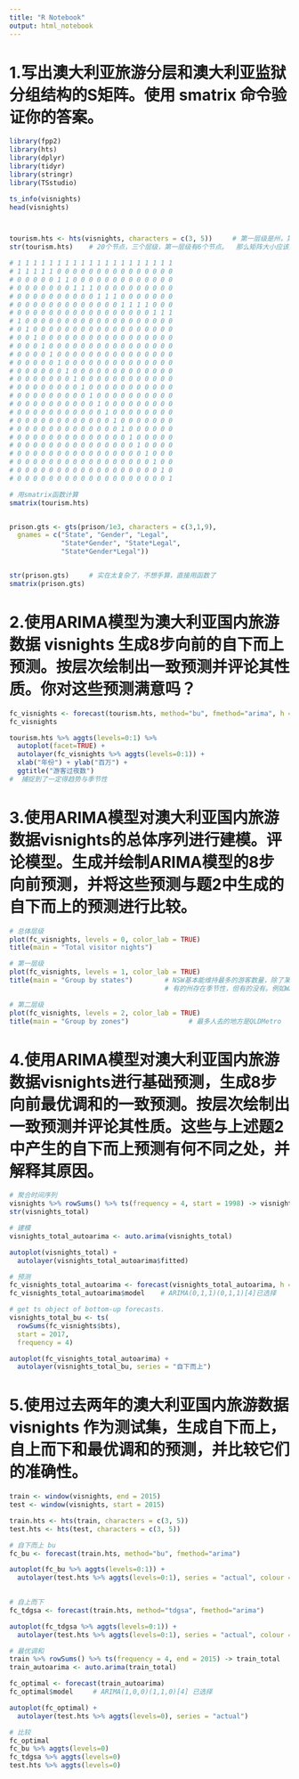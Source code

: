 ---
title: "R Notebook"
output: html_notebook
---

# 1.写出澳大利亚旅游分层和澳大利亚监狱分组结构的S矩阵。使用 smatrix 命令验证你的答案。
```{r}
library(fpp2)
library(hts)
library(dplyr)
library(tidyr)
library(stringr)
library(TSstudio)

ts_info(visnights)
head(visnights)



tourism.hts <- hts(visnights, characters = c(3, 5))     # 第一层级是州，第二层级是地区
str(tourism.hts)    # 20个节点，三个层级，第一层级有6个节点。  那么矩阵大小应该是 1 + 6 + 20 行， 20列

# 1 1 1 1 1 1 1 1 1 1 1 1 1 1 1 1 1 1 1 1
# 1 1 1 1 1 0 0 0 0 0 0 0 0 0 0 0 0 0 0 0
# 0 0 0 0 0 1 1 0 0 0 0 0 0 0 0 0 0 0 0 0
# 0 0 0 0 0 0 0 1 1 1 0 0 0 0 0 0 0 0 0 0
# 0 0 0 0 0 0 0 0 0 0 1 1 1 0 0 0 0 0 0 0
# 0 0 0 0 0 0 0 0 0 0 0 0 0 1 1 1 1 0 0 0
# 0 0 0 0 0 0 0 0 0 0 0 0 0 0 0 0 0 1 1 1
# 1 0 0 0 0 0 0 0 0 0 0 0 0 0 0 0 0 0 0 0
# 0 1 0 0 0 0 0 0 0 0 0 0 0 0 0 0 0 0 0 0
# 0 0 1 0 0 0 0 0 0 0 0 0 0 0 0 0 0 0 0 0
# 0 0 0 1 0 0 0 0 0 0 0 0 0 0 0 0 0 0 0 0
# 0 0 0 0 1 0 0 0 0 0 0 0 0 0 0 0 0 0 0 0
# 0 0 0 0 0 1 0 0 0 0 0 0 0 0 0 0 0 0 0 0
# 0 0 0 0 0 0 1 0 0 0 0 0 0 0 0 0 0 0 0 0
# 0 0 0 0 0 0 0 1 0 0 0 0 0 0 0 0 0 0 0 0
# 0 0 0 0 0 0 0 0 1 0 0 0 0 0 0 0 0 0 0 0
# 0 0 0 0 0 0 0 0 0 1 0 0 0 0 0 0 0 0 0 0
# 0 0 0 0 0 0 0 0 0 0 1 0 0 0 0 0 0 0 0 0
# 0 0 0 0 0 0 0 0 0 0 0 1 0 0 0 0 0 0 0 0
# 0 0 0 0 0 0 0 0 0 0 0 0 1 0 0 0 0 0 0 0
# 0 0 0 0 0 0 0 0 0 0 0 0 0 1 0 0 0 0 0 0
# 0 0 0 0 0 0 0 0 0 0 0 0 0 0 1 0 0 0 0 0
# 0 0 0 0 0 0 0 0 0 0 0 0 0 0 0 1 0 0 0 0
# 0 0 0 0 0 0 0 0 0 0 0 0 0 0 0 0 1 0 0 0
# 0 0 0 0 0 0 0 0 0 0 0 0 0 0 0 0 0 1 0 0
# 0 0 0 0 0 0 0 0 0 0 0 0 0 0 0 0 0 0 1 0
# 0 0 0 0 0 0 0 0 0 0 0 0 0 0 0 0 0 0 0 1

# 用smatrix函数计算
smatrix(tourism.hts)


prison.gts <- gts(prison/1e3, characters = c(3,1,9),
  gnames = c("State", "Gender", "Legal",
             "State*Gender", "State*Legal",
             "State*Gender*Legal"))


str(prison.gts)     # 实在太复杂了，不想手算，直接用函数了
smatrix(prison.gts)

```

# 2.使用ARIMA模型为澳大利亚国内旅游数据 visnights 生成8步向前的自下而上预测。按层次绘制出一致预测并评论其性质。你对这些预测满意吗？
```{r}
fc_visnights <- forecast(tourism.hts, method="bu", fmethod="arima", h = 8)
fc_visnights

tourism.hts %>% aggts(levels=0:1) %>%
  autoplot(facet=TRUE) +
  autolayer(fc_visnights %>% aggts(levels=0:1)) + 
  xlab("年份") + ylab("百万") +
  ggtitle("游客过夜数")
#  捕捉到了一定得趋势与季节性
```




# 3.使用ARIMA模型对澳大利亚国内旅游数据visnights的总体序列进行建模。评论模型。生成并绘制ARIMA模型的8步向前预测，并将这些预测与题2中生成的自下而上的预测进行比较。
```{r}
# 总体层级
plot(fc_visnights, levels = 0, color_lab = TRUE)
title(main = "Total visitor nights")

# 第一层级
plot(fc_visnights, levels = 1, color_lab = TRUE)
title(main = "Group by states")        # NSW基本能维持最多的游客数量，除了某些时刻，例如h=3时，也就是2016年第三季度时。
                                       # 有的州存在季节性，但有的没有。例如WAU和OTH

# 第二层级
plot(fc_visnights, levels = 2, color_lab = TRUE)
title(main = "Group by zones")               # 最多人去的地方是QLDMetro
```

# 4.使用ARIMA模型对澳大利亚国内旅游数据visnights进行基础预测，生成8步向前最优调和的一致预测。按层次绘制出一致预测并评论其性质。这些与上述题2中产生的自下而上预测有何不同之处，并解释其原因。
```{r}
# 聚合时间序列
visnights %>% rowSums() %>% ts(frequency = 4, start = 1998) -> visnights_total
str(visnights_total)

# 建模
visnights_total_autoarima <- auto.arima(visnights_total)

autoplot(visnights_total) +
  autolayer(visnights_total_autoarima$fitted)

# 预测
fc_visnights_total_autoarima <- forecast(visnights_total_autoarima, h = 8)
fc_visnights_total_autoarima$model    # ARIMA(0,1,1)(0,1,1)[4]已选择

# get ts object of bottom-up forecasts.
visnights_total_bu <- ts(
  rowSums(fc_visnights$bts), 
  start = 2017, 
  frequency = 4)

autoplot(fc_visnights_total_autoarima) +
  autolayer(visnights_total_bu, series = "自下而上")

```

# 5.使用过去两年的澳大利亚国内旅游数据 visnights 作为测试集，生成自下而上，自上而下和最优调和的预测，并比较它们的准确性。
```{r}
train <- window(visnights, end = 2015)
test <- window(visnights, start = 2015)

train.hts <- hts(train, characters = c(3, 5))
test.hts <- hts(test, characters = c(3, 5))

# 自下而上 bu
fc_bu <- forecast(train.hts, method="bu", fmethod="arima")

autoplot(fc_bu %>% aggts(levels=0:1)) + 
  autolayer(test.hts %>% aggts(levels=0:1), series = "actual", colour = 000000)
  

# 自上而下
fc_tdgsa <- forecast(train.hts, method="tdgsa", fmethod="arima")

autoplot(fc_tdgsa %>% aggts(levels=0:1)) + 
  autolayer(test.hts %>% aggts(levels=0:1), series = "actual", colour = 000000)

# 最优调和
train %>% rowSums() %>% ts(frequency = 4, end = 2015) -> train_total
train_autoarima <- auto.arima(train_total)

fc_optimal <- forecast(train_autoarima)
fc_optimal$model     # ARIMA(1,0,0)(1,1,0)[4] 已选择

autoplot(fc_optimal) + 
  autolayer(test.hts %>% aggts(levels=0), series = "actual")

# 比较
fc_optimal
fc_bu %>% aggts(levels=0)
fc_tdgsa %>% aggts(levels=0)
test.hts %>% aggts(levels=0)
```

